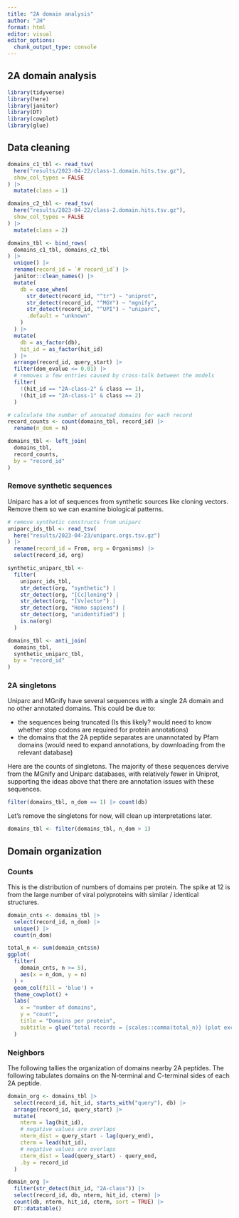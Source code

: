 ```yaml
---
title: "2A domain analysis"
author: "JH"
format: html
editor: visual
editor_options: 
  chunk_output_type: console
---
```


## 2A domain analysis

```r
library(tidyverse)
library(here)
library(janitor)
library(DT)
library(cowplot)
library(glue)
```

## Data cleaning

```r
domains_c1_tbl <- read_tsv(
  here("results/2023-04-22/class-1.domain.hits.tsv.gz"),
  show_col_types = FALSE
) |>
  mutate(class = 1)

domains_c2_tbl <- read_tsv(
  here("results/2023-04-22/class-2.domain.hits.tsv.gz"),
  show_col_types = FALSE
) |>
  mutate(class = 2)

domains_tbl <- bind_rows(
  domains_c1_tbl, domains_c2_tbl
) |>
  unique() |>
  rename(record_id = `# record_id`) |>
  janitor::clean_names() |>
  mutate(
    db = case_when(
      str_detect(record_id, "^tr") ~ "uniprot",
      str_detect(record_id, "^MGY") ~ "mgnify",
      str_detect(record_id, "^UPI") ~ "uniparc",
      .default = "unknown"
    )
  ) |>
  mutate(
    db = as_factor(db),
    hit_id = as_factor(hit_id)
  ) |>
  arrange(record_id, query_start) |>
  filter(dom_evalue <= 0.01) |>
  # removes a few entries caused by cross-talk between the models
  filter(
    !(hit_id == "2A-class-2" & class == 1),
    !(hit_id == "2A-class-1" & class == 2)
  )

# calculate the number of annoated domains for each record
record_counts <- count(domains_tbl, record_id) |>
  rename(n_dom = n)

domains_tbl <- left_join(
  domains_tbl,
  record_counts,
  by = "record_id"
)
```

### Remove synthetic sequences

Uniparc has a lot of sequences from synthetic sources like cloning vectors. Remove them so we can examine biological patterns.

```r
# remove synthetic constructs from uniparc
uniparc_ids_tbl <- read_tsv(
  here("results/2023-04-23/uniparc.orgs.tsv.gz")
) |>
  rename(record_id = From, org = Organisms) |>
  select(record_id, org)

synthetic_uniparc_tbl <-
  filter(
    uniparc_ids_tbl,
    str_detect(org, "synthetic") |
    str_detect(org, "[Cc]loning") |
    str_detect(org, "[Vv]ector") |
    str_detect(org, "Homo sapiens") |
    str_detect(org, "unidentified") |
    is.na(org) 
  )

domains_tbl <- anti_join(
  domains_tbl,
  synthetic_uniparc_tbl,
  by = "record_id"
)
```

### 2A singletons

Uniparc and MGnify have several sequences with a single 2A domain and no other annotated domains. This could be due to:

- the sequences being truncated (Is this likely? would need to know whether stop codons are required for protein annotations)
- the domains that the 2A peptide separates are unannotated by Pfam domains (would need to expand annotations, by downloading from the relevant database)

Here are the counts of singletons. The majority of these sequences dervive from the MGnify and Uniparc databases, with relatively fewer in Uniprot, supporting the ideas above that there are annotation issues with these sequences.

```r
filter(domains_tbl, n_dom == 1) |> count(db)
```

Let's remove the singletons for now, will clean up interpretations later.

```r
domains_tbl <- filter(domains_tbl, n_dom > 1)
```

## Domain organization

### Counts

This is the distribution of numbers of domains per protein. The spike at 12 is from the large number of viral polyproteins with similar / identical structures.

```r
domain_cnts <- domains_tbl |>
  select(record_id, n_dom) |>
  unique() |>
  count(n_dom)

total_n <- sum(domain_cnts$n)
ggplot(
  filter(
    domain_cnts, n >= 5),
    aes(x = n_dom, y = n)
  ) +
  geom_col(fill = 'blue') +
  theme_cowplot() +
  labs(
    x = "number of domains",
    y = "count",
    title = "Domains per protein",
    subtitle = glue("total records = {scales::comma(total_n)} (plot excludes counts < 5)")
  )
```

### Neighbors

The following tallies the organization of domains nearby 2A peptides. The following tabulates domains on the N-terminal and C-terminal sides of each 2A peptide.

```r
domain_org <- domains_tbl |>
  select(record_id, hit_id, starts_with("query"), db) |>
  arrange(record_id, query_start) |>
  mutate(
    nterm = lag(hit_id),
    # negative values are overlaps
    nterm_dist = query_start - lag(query_end),
    cterm = lead(hit_id),
    # negative values are overlaps
    cterm_dist = lead(query_start) - query_end,
    .by = record_id
  )

domain_org |>
  filter(str_detect(hit_id, "2A-class")) |>
  select(record_id, db, nterm, hit_id, cterm) |>
  count(db, nterm, hit_id, cterm, sort = TRUE) |>
  DT::datatable()
```
